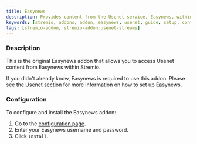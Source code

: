 ```yaml
---
title: Easynews
description: Provides content from the Usenet service, Easynews, within Stremio. Requires an Easynews account.
keywords: [stremio, addons, addon, easynews, usenet, guide, setup, configuration, install, link]
tags: [stremio-addon, stremio-addon:usenet-streams]
---
```


<StremioAddonButtons id="easynews" manifest="https://ea627ddf0ee7-easynews.baby-beamup.club/manifest.json" configurable={true} configurationRequired={true}/> 

<h3>Description</h3>

This is the original Easynews addon that allows you to access Usenet content from Easynews within Stremio.

If you didn't already know, Easynews is required to use this addon. Please see [the Usenet section](/stremio/setup#how-do-i-use-usenet-with-stremio) for more information on how to set up Easynews.

<h3>Configuration</h3>

To configure and install the Easynews addon:

1. Go to the [configuration page](https://ea627ddf0ee7-easynews.baby-beamup.club/configure). 
2. Enter your Easynews username and password. 
3. Click `Install`.
